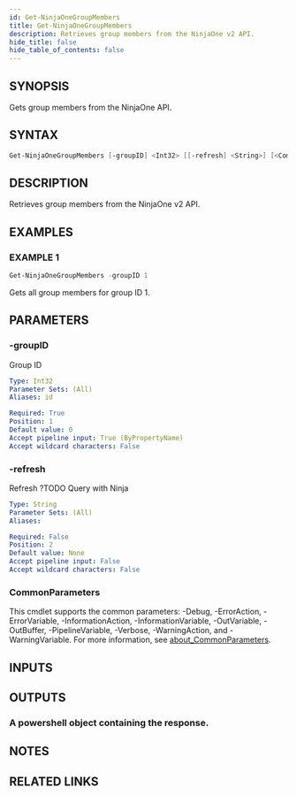 ```yaml
---
id: Get-NinjaOneGroupMembers
title: Get-NinjaOneGroupMembers
description: Retrieves group members from the NinjaOne v2 API.
hide_title: false
hide_table_of_contents: false
---
```


## SYNOPSIS

Gets group members from the NinjaOne API.

## SYNTAX

```powershell
Get-NinjaOneGroupMembers [-groupID] <Int32> [[-refresh] <String>] [<CommonParameters>]
```

## DESCRIPTION

Retrieves group members from the NinjaOne v2 API.

## EXAMPLES

### EXAMPLE 1

```powershell
Get-NinjaOneGroupMembers -groupID 1
```

Gets all group members for group ID 1.

## PARAMETERS

### -groupID

Group ID

```yaml
Type: Int32
Parameter Sets: (All)
Aliases: id

Required: True
Position: 1
Default value: 0
Accept pipeline input: True (ByPropertyName)
Accept wildcard characters: False
```

### -refresh

Refresh ?TODO Query with Ninja

```yaml
Type: String
Parameter Sets: (All)
Aliases:

Required: False
Position: 2
Default value: None
Accept pipeline input: False
Accept wildcard characters: False
```

### CommonParameters

This cmdlet supports the common parameters: -Debug, -ErrorAction, -ErrorVariable, -InformationAction, -InformationVariable, -OutVariable, -OutBuffer, -PipelineVariable, -Verbose, -WarningAction, and -WarningVariable. For more information, see [about_CommonParameters](http://go.microsoft.com/fwlink/?LinkID=113216).

## INPUTS

## OUTPUTS

### A powershell object containing the response.

## NOTES

## RELATED LINKS
